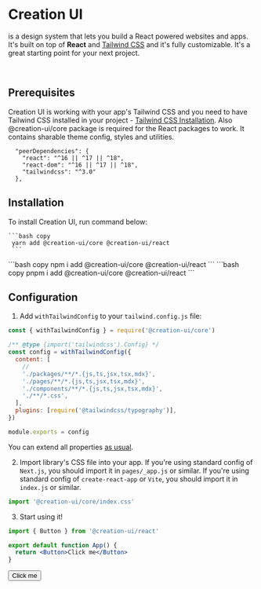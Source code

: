 
# Creation UI

is a design system that lets you build a React powered websites
and apps. It's built on top of <b>React</b> and [Tailwind CSS](https://tailwindcss.com)
and it's fully customizable. It's a great starting point for your next project.

<br />

## Prerequisites

Creation UI is working with your app's Tailwind CSS and you need to have Tailwind CSS installed in your project - [Tailwind CSS Installation](https://tailwindcss.com/docs/installation/using-postcss).
Also @creation-ui/core package is required for the React packages to work. It contains sharable theme config, styles and utilities.

```
  "peerDependencies": {
    "react": "^16 || ^17 || ^18",
    "react-dom": "^16 || ^17 || ^18",
    "tailwindcss": "^3.0"
  },
```

## Installation

To install Creation UI, run command below:

<Tabs items={SCRIPTS_TABS}>
  <Tab>

    ```bash copy
     yarn add @creation-ui/core @creation-ui/react
     ```

  </Tab>
  <Tab>
    ```bash copy
     npm i add @creation-ui/core @creation-ui/react
     ```
     </Tab>
  <Tab>
    ```bash copy
     pnpm i add @creation-ui/core @creation-ui/react
     ```
     </Tab>
</Tabs>

## Configuration

1. Add `withTailwindConfig` to your `tailwind.config.js` file:

```js copy
const { withTailwindConfig } = require('@creation-ui/core')

/** @type {import('tailwindcss').Config} */
const config = withTailwindConfig({
  content: [
    //
    './packages/**/*.{js,ts,jsx,tsx,mdx}',
    './pages/**/*.{js,ts,jsx,tsx,mdx}',
    './components/**/*.{js,ts,jsx,tsx,mdx}',
    './**/*.css',
  ],
  plugins: [require('@tailwindcss/typography')],
})

module.exports = config
```

You can extend all properties [as usual](https://tailwindcss.com/docs/configuration).

2. Import library's CSS file into your app.
   If you're using standard config of `Next.js`, you should import it in `pages/_app.js` or similar.
   If you're using standard config of `create-react-app` or `Vite`, you should import it in `index.js` or similar.

```js copy
import '@creation-ui/core/index.css'
```

3. Start using it!

```jsx copy
import { Button } from '@creation-ui/react'

export default function App() {
  return <Button>Click me</Button>
}
```

<Button>Click me</Button>
